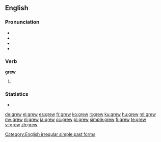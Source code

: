 ==English==

===Pronunciation===
* {{SAMPA|/gr\u:/}}
* {{IPA|/ɡɹuː/}}
* {{audio|en-us-grew.ogg|Audio (US)}}
* {{rhymes|uː}}

===Verb===
'''grew'''

# {{simple past of|grow}}

===Statistics===
* {{rank|getting|stay|months|677|grew|boys|joy|green}}

[[Category:English irregular simple past forms]]

[[de:grew]]
[[el:grew]]
[[es:grew]]
[[fr:grew]]
[[ko:grew]]
[[it:grew]]
[[ku:grew]]
[[hu:grew]]
[[ml:grew]]
[[my:grew]]
[[nl:grew]]
[[ja:grew]]
[[oc:grew]]
[[pl:grew]]
[[simple:grew]]
[[fi:grew]]
[[te:grew]]
[[vi:grew]]
[[zh:grew]]